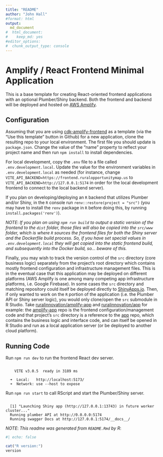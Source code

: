 ```yaml
---
title: "README"
author: "John Hall"
#format: html
output:
  md_document
#  html_document:
#    keep_md: yes
#editor_options:
#  chunk_output_type: console
---
```


Amplify / React Frontend Minimal Application
============================================

This is a base template for creating React-oriented frontend applications with an optional Plumber/Shiny backend. Both the frontend and backend will be deployed and hosted on [AWS Amplify](https://docs.amplify.aws/cli/usage/containers/).


## Configuration

Assuming that you are using [cdk-amplify-frontend](https://github.com/ruralinnovation/cdk-amplify-frontend) as a template (via the "Use this template" button in Github) for a new application, clone the resulting repo to your local environment. The first file you should update is `package.json`. Change the value of the "name" property to reflect your project name and then run `npm install` to install dependencies.

For local development, copy the `.env` file to a file called `.env.development.local`. Update the value for the environment variables in `.env.development.local` as needed (for instance, change `VITE_API_BACKEND=https://frontend.ruralopportunitymap.us` to `VITE_API_BACKEND=http://127.0.0.1:5174` in order for the local development frontend to connect to the local backend server).

If you plan on developing/deploying an `R` backend that utilizes Plumber and/or Shiny, in the `R` console run `renv::restore(project = "src")` (you may have to install the `renv` package in `R` before doing this, by running `install.packages('renv')`).

*NOTE*: _If you plan on using `npm run build` to output a static version of the frontend to the `dist` folder, those files will also be copied into the `src/www` folder, which is where `R` sources the frontend files for both the Shiny server and the Dockerfile build process. So, if you have set special values in `.env.development.local` they will get copied into the static frontend build, and subsequently into the Docker build, so... beware of this._

Finally, you may wish to track the version control of the `src` directory (core business logic) separately from the project's root directory which contains mostly frontend configuration and infrastructure management files. This is in the eventual case that this application may be deployed on different platforms (AWS Amplify is one among many competing app infrastructure platforms, i.e. Google Firebase). In some cases the `src` directory and matching repository could itself be deployed directly to [ShinyApps.io](ShinyApps.io). Then, if only wanted to work on the `R` portion of the application (i.e. the Plumber API or Shiny server logic), you would only clone/open the `src` submodule in R Studio. Take [ruralinnovation/amplify-app](https://github.com/ruralinnovation/amplify-app) and [ruralinnovation/app](https://github.com/ruralinnovation/app) for example: the [amplify-app](https://github.com/ruralinnovation/amplify-app) repo is the frontend configuration/management code and that project's `src` directory is a reference to the [app](https://github.com/ruralinnovation/app) repo, which contains the business logic and interface code, and can itself be opened in R Studio and run as a local application server (or be deployed to another cloud platform).

## Running Code

Run `npm run dev` to run the frontend React dev server.
```

    VITE v3.0.5  ready in 3189 ms

  ➜  Local:   http://localhost:5173/
  ➜  Network: use --host to expose

```

Run `npm run start` to call RScript and start the Plumber/Shiny server.
```

  [1] "Launching Shiny app (http://127.0.0.1:13743) in future worker cluster..."
  Running plumber API at http://0.0.0.0:5174
  Running swagger Docs at http://127.0.0.1:5174/__docs__/

```

*NOTE*: _This readme was generated from `README.Rmd` by R_:

```r
#| echo: false

cat("R version:")
version
```

